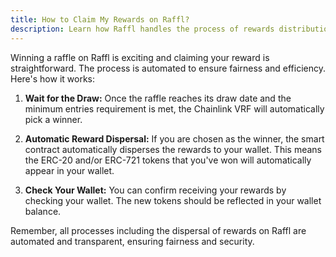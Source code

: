 ```yaml
---
title: How to Claim My Rewards on Raffl?
description: Learn how Raffl handles the process of rewards distribution for the lucky winner.
---
```


Winning a raffle on Raffl is exciting and claiming your reward is straightforward. The process is automated to ensure fairness and efficiency. Here's how it works:

1. **Wait for the Draw:** Once the raffle reaches its draw date and the minimum entries requirement is met, the Chainlink VRF will automatically pick a winner.

2. **Automatic Reward Dispersal:** If you are chosen as the winner, the smart contract automatically disperses the rewards to your wallet. This means the ERC-20 and/or ERC-721 tokens that you've won will automatically appear in your wallet.

3. **Check Your Wallet:** You can confirm receiving your rewards by checking your wallet. The new tokens should be reflected in your wallet balance.

Remember, all processes including the dispersal of rewards on Raffl are automated and transparent, ensuring fairness and security.

